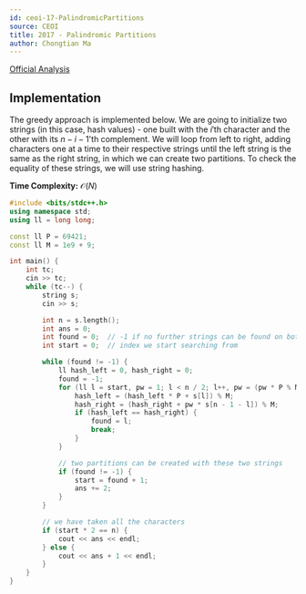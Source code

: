 ```yaml
---
id: ceoi-17-PalindromicPartitions
source: CEOI
title: 2017 - Palindromic Partitions
author: Chongtian Ma
---
```


[Official Analysis](https://csacademy.com/contest/ceoi-2017-day-2/task/palindromic-partitions/solution/)

## Implementation

The greedy approach is implemented below. We are going to initialize two strings (in this case, hash values) - one built with the $i'$th character and the other with its $n - i - 1$'th complement. We will loop from left to right, adding characters one at a time to their respective strings until the left string is the same as the right string, in which we can create two partitions. To check the equality of these strings, we will use string hashing.

**Time Complexity:** $\mathcal{O}(N)$

<LanguageSection>
<CPPSection>

```cpp
#include <bits/stdc++.h>
using namespace std;
using ll = long long;

const ll P = 69421;
const ll M = 1e9 + 9;

int main() {
	int tc;
	cin >> tc;
	while (tc--) {
		string s;
		cin >> s;

		int n = s.length();
		int ans = 0;
		int found = 0;  // -1 if no further strings can be found on both side
		int start = 0;  // index we start searching from

		while (found != -1) {
			ll hash_left = 0, hash_right = 0;
			found = -1;
			for (ll l = start, pw = 1; l < n / 2; l++, pw = (pw * P % M)) {
				hash_left = (hash_left * P + s[l]) % M;
				hash_right = (hash_right + pw * s[n - 1 - l]) % M;
				if (hash_left == hash_right) {
					found = l;
					break;
				}
			}

			// two partitions can be created with these two strings
			if (found != -1) {
				start = found + 1;
				ans += 2;
			}
		}

		// we have taken all the characters
		if (start * 2 == n) {
			cout << ans << endl;
		} else {
			cout << ans + 1 << endl;
		}
	}
}

```
</CPPSection>
</LanguageSection>
